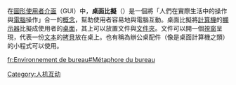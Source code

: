 {{unreferenced|time=2018-07-20T14:11:21+00:00}}
{{noteTA|G1=IT}}
在[[圖形使用者介面|圖形使用者介面]]（GUI）中，'''桌面比擬'''（{{lang-en|Desktop metaphor}}）是一個將「人們在實際生活中的操作與[[電腦|電腦]]操作」合一的[[概念|概念]]，幫助使用者容易地與電腦互動。桌面比擬將[[計算機|計算機]]的[[顯示器|顯示器]]比擬成使用者的[[桌面|桌面]]，其上可以放置文件與[[文件夾|文件夾]]。文件可以開一個[[視窗|視窗]]呈現，代表一份[[文本|文本]]的[[拷貝|拷貝]]放在桌上。也有稱為辦公桌配件（像是桌面計算機之類）的小程式可以使用。

[[Category:人机互动|Category:人机互动]]

[[fr:Environnement_de_bureau#Métaphore_du_bureau|fr:Environnement de bureau#Métaphore du bureau]]